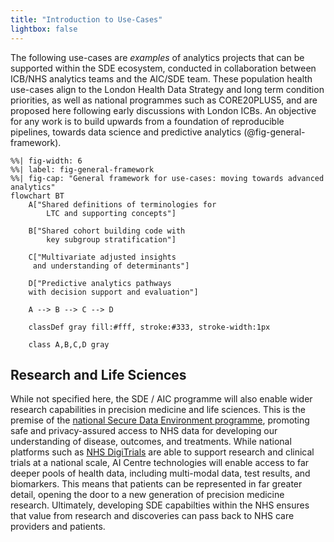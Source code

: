 ```yaml
---
title: "Introduction to Use-Cases" 
lightbox: false
---
```


The following use-cases are _examples_ of analytics projects that can be supported within the SDE ecosystem, conducted in collaboration between ICB/NHS analytics teams and the AIC/SDE team. These population health use-cases align to the London Health Data Strategy and long term condition priorities, as well as national programmes such as CORE20PLUS5, and are proposed here following early discussions with London ICBs. An objective for any work is to build upwards from a foundation of reproducible pipelines, towards data science and predictive analytics (@fig-general-framework).

```mermaid
%%| fig-width: 6
%%| label: fig-general-framework
%%| fig-cap: "General framework for use-cases: moving towards advanced analytics"
flowchart BT
    A["Shared definitions of terminologies for
        LTC and supporting concepts"]

    B["Shared cohort building code with
        key subgroup stratification"]

    C["Multivariate adjusted insights
     and understanding of determinants"]
    
    D["Predictive analytics pathways 
    with decision support and evaluation"]
    
    A --> B --> C --> D

    classDef gray fill:#fff, stroke:#333, stroke-width:1px

    class A,B,C,D gray
```

## Research and Life Sciences

While not specified here, the SDE / AIC programme will also enable wider research capabilities in precision medicine and life sciences. This is the premise of the [national Secure Data Environment programme](https://www.england.nhs.uk/blog/investing-in-the-future-of-health-research-secure-accessible-and-life-saving/), promoting safe and privacy-assured access to NHS data for developing our understanding of disease, outcomes, and treatments. While national platforms such as [NHS DigiTrials](https://digital.nhs.uk/services/nhs-digitrials) are able to support research and clinical trials at a national scale, AI Centre technologies will enable access to far deeper pools of health data, including multi-modal data, test results, and biomarkers. This means that patients can be represented in far greater detail, opening the door to a new generation of precision medicine research. Ultimately, developing SDE capabilties within the NHS ensures that value from research and discoveries can pass back to NHS care providers and patients.               